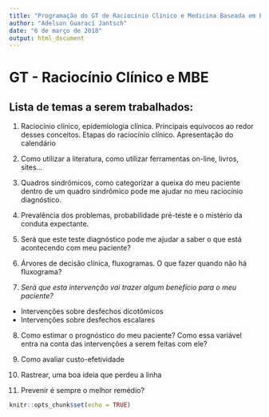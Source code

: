 ```yaml
---
title: "Programação do GT de Raciocínio Clínico e Medicina Baseada em Evidências"
author: "Adelson Guaraci Jantsch"
date: "6 de março de 2018"
output: html_document
---
```




# GT - Raciocínio Clínico e MBE  


## Lista de temas a serem trabalhados:  



(@)  Raciocínio clínico, epidemiologia clínica. Principais equivocos ao redor desses conceitos. Etapas do raciocínio clínico. Apresentação do calendário

(@)  Como utilizar a literatura, como utilizar ferramentas on-line, livros, sites...

(@)  Quadros sindrômicos, como categorizar a queixa do meu paciente dentro de um quadro sindrômico pode me ajudar no meu raciocínio diagnóstico.

(@)  Prevalência dos problemas, probabilidade pré-teste e o mistério da conduta expectante.

(@)  Será que este teste diagnóstico pode me ajudar a saber o que está acontecendo com meu paciente?

(@)  Árvores de decisão clínica, fluxogramas. O que fazer quando não há fluxograma?

(@)  *Será que esta intervenção vai trazer algum benefício para o meu paciente?* 

+ Intervenções sobre desfechos dicotômicos
+ Intervenções sobre desfechos escalares

(@)  Como estimar o prognóstico do meu paciente? Como essa variável entra na conta das intervenções a serem feitas com ele?

(@)  Como avaliar custo-efetividade

(@) Rastrear, uma boa ideia que perdeu a linha

(@) Prevenir é sempre o melhor remédio?



```r
knitr::opts_chunk$set(echo = TRUE)
```

